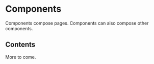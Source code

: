 
<Meta title="Components/Index" />

# Components

Components compose pages. Components can also compose other components.

## Contents

More to come.
